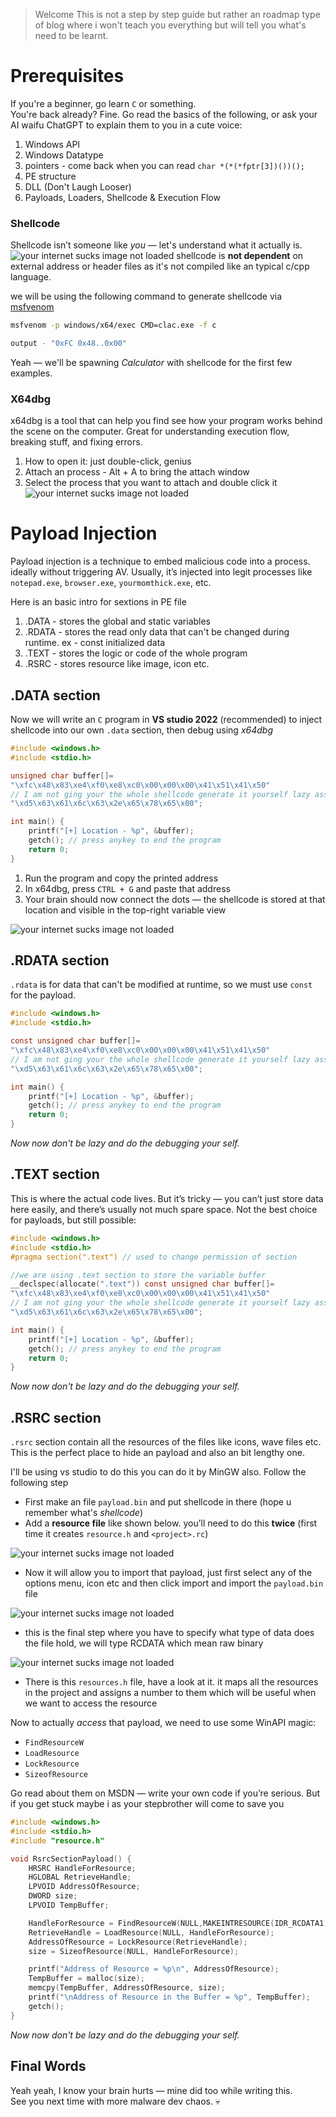 
> Welcome
> This is not a step by step guide but rather an roadmap type of blog where i won't teach you everything but will tell you what's need to be learnt.

# Prerequisites
If you're a beginner, go learn `C` or something.  
You're back already? Fine. Go read the basics of the following, or ask your AI waifu ChatGPT to explain them to you in a cute voice:

1. Windows API
2. Windows Datatype
3. pointers - come back when you can read `char *(*(*fptr[3])())();`
4. PE structure
5. DLL (Don't Laugh Looser)
6. Payloads, Loaders, Shellcode & Execution Flow

### Shellcode
Shellcode isn’t someone like _you_ — let's understand what it actually is.
![your internet sucks image not loaded](/images/welcome-1.png)
shellcode is **not dependent** on external address or header files as it's not compiled like an typical c/cpp language.

we will be using the following command to generate shellcode via [msfvenom](https://www.offsec.com/metasploit-unleashed/msfvenom/) 
```bash
msfvenom -p windows/x64/exec CMD=clac.exe -f c

output - "0xFC 0x48..0x00"
```
Yeah — we'll be spawning _Calculator_ with shellcode for the first few examples.

### X64dbg
x64dbg is a tool that can help you find see how your program works behind the scene on the computer. Great for understanding execution flow, breaking stuff, and fixing errors.

1. How to open it: just double-click, genius
2. Attach an process - Alt + A to bring the attach window
3. Select the process that you want to attach and double click it
![your internet sucks image not loaded](/images/welcome-2.png)

# Payload Injection
Payload injection is a technique to embed malicious code into a process. ideally without triggering AV. Usually, it’s injected into legit processes like `notepad.exe`, `browser.exe`, `yourmomthick.exe`, etc.

Here is an basic intro for sextions in PE file 
1. .DATA - stores the global and static variables
2. .RDATA - stores the read only data that can't be changed during runtime. ex - const initialized data
3. .TEXT - stores the logic or code of the whole program
4. .RSRC - stores resource like image, icon etc.

## .DATA section
Now we will write an `C` program in **VS studio 2022** (recommended) to inject shellcode into our own `.data` section, then debug using *x64dbg*

```c
#include <windows.h>
#include <stdio.h>

unsigned char buffer[]=
"\xfc\x48\x83\xe4\xf0\xe8\xc0\x00\x00\x00\x41\x51\x41\x50"
// I am not ging your the whole shellcode generate it yourself lazy ass
"\xd5\x63\x61\x6c\x63\x2e\x65\x78\x65\x00";

int main() {
	printf("[+] Location - %p", &buffer);
	getch(); // press anykey to end the program
	return 0;
}
```

1. Run the program and copy the printed address
2. In x64dbg, press `CTRL + G` and paste that address
3. Your brain should now connect the dots — the shellcode is stored at that location and visible in the top-right variable view

![your internet sucks image not loaded](/images/welcome-3.png)

## .RDATA section
`.rdata` is for data that can't be modified at runtime, so we must use `const` for the payload.

```c
#include <windows.h>
#include <stdio.h>

const unsigned char buffer[]=
"\xfc\x48\x83\xe4\xf0\xe8\xc0\x00\x00\x00\x41\x51\x41\x50"
// I am not ging your the whole shellcode generate it yourself lazy ass
"\xd5\x63\x61\x6c\x63\x2e\x65\x78\x65\x00";

int main() {
	printf("[+] Location - %p", &buffer);
	getch(); // press anykey to end the program
	return 0;
}
```

*Now now don't be lazy and do the debugging your self.*

## .TEXT section
This is where the actual code lives. But it’s tricky — you can’t just store data here easily, and there’s usually not much spare space. Not the best choice for payloads, but still possible: 

```c
#include <windows.h>
#include <stdio.h>
#pragma section(".text") // used to change permission of section 

//we are using .text section to store the variable buffer
__declspec(allocate(".text")) const unsigned char buffer[]=
"\xfc\x48\x83\xe4\xf0\xe8\xc0\x00\x00\x00\x41\x51\x41\x50"
// I am not ging your the whole shellcode generate it yourself lazy ass
"\xd5\x63\x61\x6c\x63\x2e\x65\x78\x65\x00";

int main() {
	printf("[+] Location - %p", &buffer);
	getch(); // press anykey to end the program
	return 0;
}
```

*Now now don't be lazy and do the debugging your self.*

## .RSRC section
`.rsrc` section contain all the resources of the files like icons, wave files etc. This is the perfect place to hide an payload and also an bit lengthy one.

I'll be using vs studio to do this you can do it by MinGW also. Follow the following step 

- First make an file `payload.bin` and put shellcode in there (hope u remember what's *shellcode*)
- Add a **resource file** like shown below. you’ll need to do this **twice** (first time it creates `resource.h` and `<project>.rc`)

![your internet sucks image not loaded](/images/welcome-4.png)

- Now it will allow you to import that payload, just first select any of the options menu, icon etc and then click import and import the `payload.bin` file

![your internet sucks image not loaded](/images/welcome-5.png)

- this is the final step where you have to specify what type of data does the file hold, we will type RCDATA which mean raw binary 

![your internet sucks image not loaded](/images/welcome-6.png)

- There is this `resources.h` file, have a look at it. it maps all the resources in the project and assigns a number to them which will be useful when we want to access the resource 

Now to actually _access_ that payload, we need to use some WinAPI magic:
- `FindResourceW`
- `LoadResource`
- `LockResource`
- `SizeofResource`

Go read about them on MSDN — write your own code if you’re serious. But if you get stuck maybe i as your stepbrother will come to save you

```c
#include <windows.h>
#include <stdio.h>
#include "resource.h"

void RsrcSectionPayload() {
	HRSRC HandleForResource;
	HGLOBAL RetrieveHandle;
	LPVOID AddressOfResource;
	DWORD size;
	LPVOID TempBuffer;

	HandleForResource = FindResourceW(NULL,MAKEINTRESOURCE(IDR_RCDATA1), RT_RCDATA);
	RetrieveHandle = LoadResource(NULL, HandleForResource);
	AddressOfResource = LockResource(RetrieveHandle);
	size = SizeofResource(NULL, HandleForResource);

	printf("Address of Resource = %p\n", AddressOfResource);
	TempBuffer = malloc(size);
	memcpy(TempBuffer, AddressOfResource, size);
	printf("\nAddress of Resource in the Buffer = %p", TempBuffer);
	getch();
}
```

*Now now don't be lazy and do the debugging your self.*

## Final Words

Yeah yeah, I know your brain hurts — mine did too while writing this.  
See you next time with more malware dev chaos. 💀